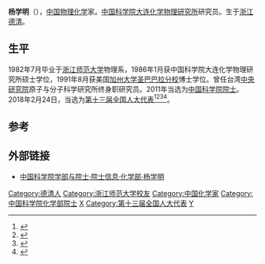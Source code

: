 '''杨学明'''（{{bd|1962年|10月||}}），[[中国|中国]][[物理化学|物理化学]]家。[[中国科学院大连化学物理研究所|中国科学院大连化学物理研究所]]研究员。生于[[浙江|浙江]][[德清|德清]]。

== 生平==
1982年7月毕业于[[浙江师范大学|浙江师范大学]]物理系，1986年1月获中国科学院大连化学物理研究所硕士学位，1991年8月获美国[[加州大学圣巴巴拉分校|加州大学圣巴巴拉分校]]博士学位。曾任台湾[[中央研究院|中央研究院]]原子与分子科学研究所终身职研究员。2011年当选为[[中国科学院院士|中国科学院院士]]。2018年2月24日，当选为[[第十三届全国人大代表|第十三届全国人大代表]]<ref>{{Cite web|title=（受权发布）中华人民共和国第十三届全国人民代表大会代表名单-中新网|url=http://www.chinanews.com/gn/2018/02-25/8453959.shtml|accessdate=2021-02-19|work=[[中国新闻网|中国新闻网]]|archive-date=2018-02-27|archive-url=https://web.archive.org/web/20180227031724/http://www.chinanews.com/gn/2018/02-25/8453959.shtml|dead-url=no}}</ref><ref>{{cite web | title=中华人民共和国第十三届全国人民代表大会代表名单 | website=[[光明网_(中国)|光明网]] | date=2018-02-25 | url=https://news.gmw.cn/2018-02/25/content_27792557.htm | language=zh | access-date=2021-02-19 | archive-date=2021-10-19 | archive-url=https://web.archive.org/web/20211019124618/https://news.gmw.cn/2018-02/25/content_27792557.htm | dead-url=no }}</ref><ref>{{cite web | title=第十三届全国人民代表大会代表名单（2980名） | website=[[澎湃新闻|澎湃新闻]]-The Paper | url=https://www.thepaper.cn/newsDetail_forward_2008905 | language=zh | access-date=2021-02-19 | archive-date=2018-03-23 | archive-url=https://web.archive.org/web/20180323190049/https://www.thepaper.cn/newsDetail_forward_2008905 | dead-url=no }}</ref><ref>{{cite web | title=中华人民共和国第十三届全国人民代表大会代表名单 | website=[[中国网|中国网]] | date=2018-02-25 | url=http://news.china.com.cn/2018-02/25/content_50599587.htm | language=zh | access-date=2021-02-19 | archive-date=2021-02-21 | archive-url=https://web.archive.org/web/20210221201146/http://news.china.com.cn/2018-02/25/content_50599587.htm | dead-url=no }}</ref>。

==参考==
{{Reflist}}

== 外部链接 ==
*[https://web.archive.org/web/20120427015018/http://sourcedb.cas.cn/sourcedb_ad_cas/zw2/ysxx/hxb/ 中国科学院学部与院士·院士信息·化学部·杨学明]

{{中国科学院化学部院士}}
{{中国化学会会士}}

[[Category:德清人|Category:德清人]]
[[Category:浙江师范大学校友|Category:浙江师范大学校友]]
[[Category:中国化学家|Category:中国化学家]]
[[Category:中国科学院化学部院士|Category:中国科学院化学部院士]]
[[Category:杨姓|X]]
[[Category:第十三届全国人大代表|Category:第十三届全国人大代表]]
[[Category:中国化学会会士|Y]]

{{中国科学家小作品}}